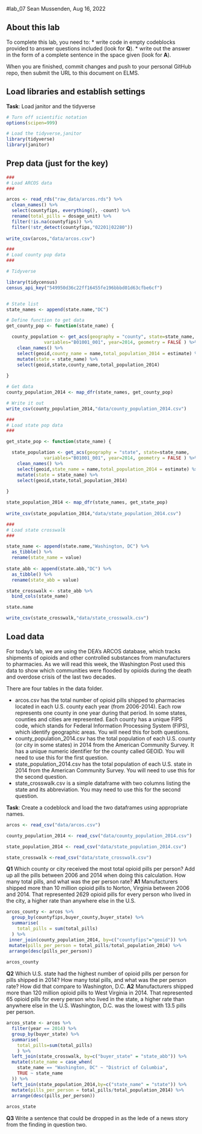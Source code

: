 #lab_07 
Sean Mussenden, Aug 16, 2022

## About this lab

To complete this lab, you need to:
* write code in empty codeblocks provided to answer questions included (look for **Q**).
* write out the answer in the form of a complete sentence in the space given (look for **A**).

When you are finished, commit changes and push to your personal GitHub repo, then submit the URL to this document on ELMS.

## Load libraries and establish settings
**Task**: Load janitor and the tidyverse
```r
# Turn off scientific notation
options(scipen=999)

# Load the tidyverse,janitor
library(tidyverse)
library(janitor)
```


## Prep data (just for the key)
```r

###
# Load ARCOS data
###

arcos <- read_rds("raw_data/arcos.rds") %>%
  clean_names() %>%
  select(countyfips, everything(), -count) %>%
  rename(total_pills = dosage_unit) %>%
  filter(!is.na(countyfips)) %>%
  filter(!str_detect(countyfips,"02201|02280"))
  
write_csv(arcos,"data/arcos.csv")

###
# Load county pop data
###

# Tidyverse

library(tidycensus)
census_api_key("549950d36c22ff16455fe196bbbd01d63cfbe6cf")


# State list
state_names <- append(state.name,"DC")

# Define function to get data
get_county_pop <- function(state_name) {

  county_population <- get_acs(geography = "county", state=state_name,
              variables="B01001_001", year=2014, geometry = FALSE ) %>%
    clean_names() %>%
    select(geoid,county_name = name,total_population_2014 = estimate) %>%
    mutate(state = state_name) %>%
    select(geoid,state,county_name,total_population_2014)
  
}

# Get data
county_population_2014 <- map_dfr(state_names, get_county_pop)

# Write it out  
write_csv(county_population_2014,"data/county_population_2014.csv")

###
# Load state pop data
###

get_state_pop <- function(state_name) {

  state_population <- get_acs(geography = "state", state=state_name,
              variables="B01001_001", year=2014, geometry = FALSE ) %>%
    clean_names() %>%
    select(geoid,state_name = name,total_population_2014 = estimate) %>%
    mutate(state = state_name) %>%
    select(geoid,state,total_population_2014)
  
}

state_population_2014 <- map_dfr(state_names, get_state_pop)
  
write_csv(state_population_2014,"data/state_population_2014.csv")

###
# Load state crosswalk
###

state_name <- append(state.name,"Washington, DC") %>%
  as_tibble() %>%
  rename(state_name = value)
  
state_abb <- append(state.abb,"DC") %>%
  as_tibble() %>%
  rename(state_abb = value)  

state_crosswalk <- state_abb %>%
  bind_cols(state_name)

state.name

write_csv(state_crosswalk,"data/state_crosswalk.csv")

```

## Load data

For today's lab, we are using the DEA's ARCOS database, which tracks shipments of opioids and other controlled substances from manufacturers to pharmacies.  As we will read this week, the Washington Post used this data to show which communities were flooded by opioids during the death and overdose crisis of the last two decades. 

There are four tables in the data folder. 

* arcos.csv has the total number of opioid pills shipped to pharmacies located in each U.S. county each year (from 2006-2014). Each row represents one county in one year during that period. In some states, counties and cities are represented. Each county has a unique FIPS code, which stands for Federal Information Processing System (FIPS), which identify geographic areas. You will need this for both questions.
* county_population_2014.csv has the total population of each U.S. county (or city in some states) in 2014 from the American Community Survey. It has a unique numeric identifier for the county called GEOID. You will need to use this for the first question.
* state_population_2014.csv has the total population of each U.S. state in 2014 from the American Community Survey. You will need to use this for the second question.
* state_crosswalk.csv is a simple dataframe with two columns listing the state and its abbreviation.  You may need to use this for the second question.

**Task**: Create a codeblock and load the two dataframes using appropriate names.

```r

arcos <- read_csv("data/arcos.csv")

county_population_2014 <- read_csv("data/county_population_2014.csv")

state_population_2014 <- read_csv("data/state_population_2014.csv")

state_crosswalk <-read_csv("data/state_crosswalk.csv")

```

**Q1** Which county or city received the most total opioid pills per person? Add up all the pills between 2006 and 2014 when doing this calculation. How many total pills, and what was the per person rate?
**A1** Manufacturers shipped more than 10 million opioid pills to Norton, Virginia between 2006 and 2014. That represented 2629 opioid pills for every person who lived in the city, a higher rate than anywhere else in the U.S. 

```r

arcos_county <- arcos %>%
  group_by(countyfips,buyer_county,buyer_state) %>%
  summarise(
    total_pills = sum(total_pills)
  ) %>%
 inner_join(county_population_2014, by=c("countyfips"="geoid")) %>%
 mutate(pills_per_person = total_pills/total_population_2014) %>%
 arrange(desc(pills_per_person))
  
arcos_county
```

**Q2** Which U.S. state had the highest number of opioid pills per person for pills shipped in 2014? How many total pills, and what was the per person rate? How did that compare to Washington, D.C.
**A2** Manufacturers shipped more than 120 million opioid pills to West Virginia in 2014. That represented 65 opioid pills for every person who lived in the state, a higher rate than anywhere else in the U.S. Washington, D.C. was the lowest with 13.5 pills per person.


```r

arcos_state <- arcos %>%
  filter(year == 2014) %>%
  group_by(buyer_state) %>%
  summarise(
    total_pills=sum(total_pills)
    ) %>%
  left_join(state_crosswalk, by=c("buyer_state" = "state_abb")) %>%
  mutate(state_name = case_when(
    state_name == "Washington, DC" ~ "District of Columbia",
    TRUE ~ state_name
  )) %>%
  left_join(state_population_2014,by=c("state_name" = "state")) %>%
  mutate(pills_per_person = total_pills/total_population_2014) %>%
  arrange(desc(pills_per_person))
  
arcos_state

```

**Q3** Write a sentence that could be dropped in as the lede of a news story from the finding in question two. 
